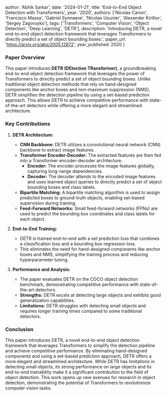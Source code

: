 
  author: 'Abhik Sarkar',
  date: '2024-01-21',
  title: 'End-to-End Object Detection with Transformers',
  year: '2020',
  authors: ['Nicolas Carion', 'Francisco Massa', 'Gabriel Synnaeve', 'Nicolas Usunier', 'Alexander Kirillov', 'Sergey Zagoruyko'],
  tags: ['Transformers', 'Computer Vision', 'Object Detection', 'Deep Learning', 'DETR'],
  description: 'Introducing DETR, a novel end-to-end object detection framework that leverages Transformers to directly predict a set of object bounding boxes.',
  paper_url: 'https://arxiv.org/abs/2005.12872',
  year_published: 2020
}



### Paper Overview

This paper introduces **DETR (DEtection TRansformer)**, a groundbreaking end-to-end object detection framework that leverages the power of Transformers to directly predict a set of object bounding boxes. Unlike traditional object detection methods that rely on hand-designed components like anchor boxes and non-maximum suppression (NMS), DETR simplifies the detection pipeline by using a set-based prediction approach. This allows DETR to achieve competitive performance with state-of-the-art detectors while offering a more elegant and streamlined architecture.

### Key Contributions

1. **DETR Architecture:**
   - **CNN Backbone:** DETR utilizes a convolutional neural network (CNN) backbone to extract image features.
   - **Transformer Encoder-Decoder:** The extracted features are then fed into a Transformer encoder-decoder architecture. 
     - **Encoder:** The encoder processes the image features globally, capturing long-range dependencies.
     - **Decoder:** The decoder attends to the encoded image features and uses learned object queries to directly predict a set of object bounding boxes and class labels.
   - **Bipartite Matching:**  A bipartite matching algorithm is used to assign predicted boxes to ground-truth objects, enabling set-based supervision during training.
   - **Feed-Forward Networks:**  Small feed-forward networks (FFNs) are used to predict the bounding box coordinates and class labels for each object.

2. **End-to-End Training:**
   - DETR is trained end-to-end with a set prediction loss that combines a classification loss and a bounding box regression loss.
   - This eliminates the need for hand-designed components like anchor boxes and NMS, simplifying the training process and reducing hyperparameter tuning.

3. **Performance and Analysis:**
   - The paper evaluates DETR on the COCO object detection benchmark, demonstrating competitive performance with state-of-the-art detectors.
   - **Strengths:** DETR excels at detecting large objects and exhibits good generalization capabilities.
   - **Limitations:** DETR struggles with detecting small objects and requires longer training times compared to some traditional detectors.


### Conclusion

This paper introduces DETR, a novel end-to-end object detection framework that leverages Transformers to simplify the detection pipeline and achieve competitive performance. By eliminating hand-designed components and using a set-based prediction approach, DETR offers a more elegant and streamlined architecture. While DETR has limitations in detecting small objects, its strong performance on large objects and its end-to-end trainability make it a significant contribution to the field of object detection. This work opens up new avenues for research in object detection, demonstrating the potential of Transformers to revolutionize computer vision tasks.